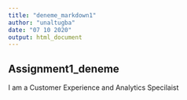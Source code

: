 ```yaml
---
title: "deneme_markdown1"
author: "unaltugba"
date: "07 10 2020"
output: html_document
---
```


## Assignment1_deneme

I am a Customer Experience and Analytics Specilaist


